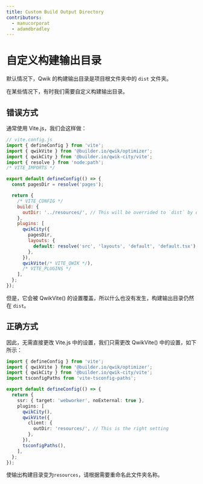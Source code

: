 ```yaml
---
title: Custom Build Output Directory
contributors:
  - manucorporat
  - adamdbradley
---
```


# 自定义构建输出目录

默认情况下，Qwik 的构建输出目录是项目根文件夹中的 `dist` 文件夹。

在某些情况下，有时我们需要自定义构建输出目录。

## 错误方式

通常使用 Vite.js，我们会这样做：

```js
// vite.config.js
import { defineConfig } from 'vite';
import { qwikVite } from '@builder.io/qwik/optimizer';
import { qwikCity } from '@builder.io/qwik-city/vite';
import { resolve } from 'node:path';
/* VITE_IMPORTS */

export default defineConfig(() => {
  const pagesDir = resolve('pages');

  return {
    /* VITE_CONFIG */
    build: {
      outDir: '../resources/', // This will be overrided to `dist` by qwikVite() setting
    },
    plugins: [
      qwikCity({
        pagesDir,
        layouts: {
          default: resolve('src', 'layouts', 'default', 'default.tsx'),
        },
      }),
      qwikVite(/* VITE_QWIK */),
      /* VITE_PLUGINS */
    ],
  };
});
```

但是，它会被 QwikVite() 的设置覆盖，所以什么也没有发生，构建输出目录仍然在 `dist`。

## 正确方式

因此，无需直接更改 Vite.js 中的设置，我们只需更改 QwikVite() 中的设置，如下所示：

```ts
import { defineConfig } from 'vite';
import { qwikVite } from '@builder.io/qwik/optimizer';
import { qwikCity } from '@builder.io/qwik-city/vite';
import tsconfigPaths from 'vite-tsconfig-paths';

export default defineConfig(() => {
  return {
    ssr: { target: 'webworker', noExternal: true },
    plugins: [
      qwikCity(),
      qwikVite({
        client: {
          outDir: 'resources/', // This is the right setting
        },
      }),
      tsconfigPaths(),
    ],
  };
});
```

使输出构建目录变为`resources`，请根据需要重命名此文件夹名称。

